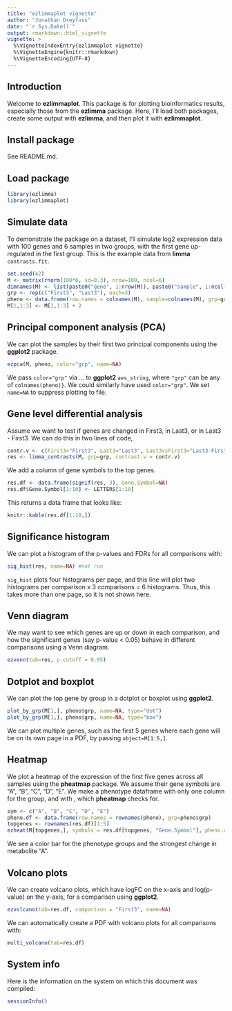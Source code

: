 ```yaml
---
title: "ezlimmaplot vignette"
author: "Jonathan Dreyfuss"
date: "`r Sys.Date()`"
output: rmarkdown::html_vignette
vignette: >
  %\VignetteIndexEntry{ezlimmaplot vignette}
  %\VignetteEngine{knitr::rmarkdown}
  %\VignetteEncoding{UTF-8}
---
```


## Introduction
Welcome to **ezlimmaplot**. This package is for plotting bioinformatics results, especially those from the **ezlimma** package. Here, I'll load both packages, create some output with **ezlimma**, and then plot it with **ezlimmaplot**.

## Install package
See README.md.

## Load package
```r
library(ezlimma)
library(ezlimmaplot)
```

## Simulate data
To demonstrate the package on a dataset, I'll simulate log2 expression data with 100 genes and 6 samples in two groups, with the first gene up-regulated in the first group. This is the example data from **limma** `contrasts.fit`.
```r
set.seed(42)
M <- matrix(rnorm(100*6, sd=0.3), nrow=100, ncol=6)
dimnames(M) <- list(paste0("gene", 1:nrow(M)), paste0("sample", 1:ncol(M)))
grp <- rep(c("First3", "Last3"), each=3)
pheno <- data.frame(row.names = colnames(M), sample=colnames(M), grp=grp, stringsAsFactors = FALSE)
M[1,1:3] <- M[1,1:3] + 2
```

## Principal component analysis (PCA)
We can plot the samples by their first two principal components using the **ggplot2** package.
```r
ezpca(M, pheno, color="grp", name=NA)
```

We pass `color="grp"` via ... to **ggplot2** `aes_string`, where `"grp"` can be any of `colnames(pheno)}`. We could similarly have used `color="grp"`. We set `name=NA` to suppress plotting to file.

## Gene level differential analysis
Assume we want to test if genes are changed in First3, in Last3, or in Last3 - First3. We can do this in two lines of code,
```r
contr.v <- c(First3="First3", Last3="Last3", Last3vsFirst3="Last3-First3")
res <- limma_contrasts(M, grp=grp, contrast.v = contr.v)
```

We add a column of gene symbols to the top genes.
```r
res.df <- data.frame(signif(res, 3), Gene.Symbol=NA)
res.df$Gene.Symbol[1:10] <- LETTERS[1:10]
```

This returns a data frame that looks like:
```r
knitr::kable(res.df[1:10,])
```

## Significance histogram
We can plot a histogram of the p-values and FDRs for all comparisons with:
```r
sig_hist(res, name=NA) #not run
```

`sig_hist` plots four histograms per page, and this line will plot two histograms per comparison x 3 comparisons = 6 histograms. Thus, this takes more than one page, so it is not shown here.

## Venn diagram
We may want to see which genes are up or down in each comparison, and how the significant genes (say p-value < 0.05) behave in different comparisons using a Venn diagram.

```r
ezvenn(tab=res, p.cutoff = 0.05)
```

## Dotplot and boxplot
We can plot the top gene by group in a dotplot or boxplot using **ggplot2**. 
```r
plot_by_grp(M[1,], pheno$grp, name=NA, type="dot")
plot_by_grp(M[1,], pheno$grp, name=NA, type="box")
```

We can plot multiple genes, such as the first 5 genes where each gene will be on its own page in a PDF, by passing `object=M[1:5,]`.

## Heatmap
We plot a heatmap of the expression of the first five genes across all samples using the **pheatmap** package. We assume their gene symbols are "A", "B", "C", "D", "E". We make a phenotype dataframe with only one column for the group, and with \code{rownames(pheno)==colnames(M)}, which **pheatmap** checks for.

```r
sym <- c("A", "B", "C", "D", "E")
pheno.df <- data.frame(row.names = rownames(pheno), grp=pheno$grp)
topgenes <- rownames(res.df)[1:5]
ezheat(M[topgenes,], symbols = res.df[topgenes, "Gene.Symbol"], pheno.df=pheno.df, name=NA)
```

We see a color bar for the phenotype groups and the strongest change in metabolite "A".

## Volcano plots
We can create volcano plots, which have logFC on the x-axis and log(p-value) on the y-axis, for a comparison using **ggplot2**.
```r
ezvolcano(tab=res.df, comparison = "First3", name=NA)
```

We can automatically create a PDF with volcano plots for all comparisons with:
```r
multi_volcano(tab=res.df)
```


## System info
Here is the information on the system on which this document was compiled:
```r
sessionInfo()
```
